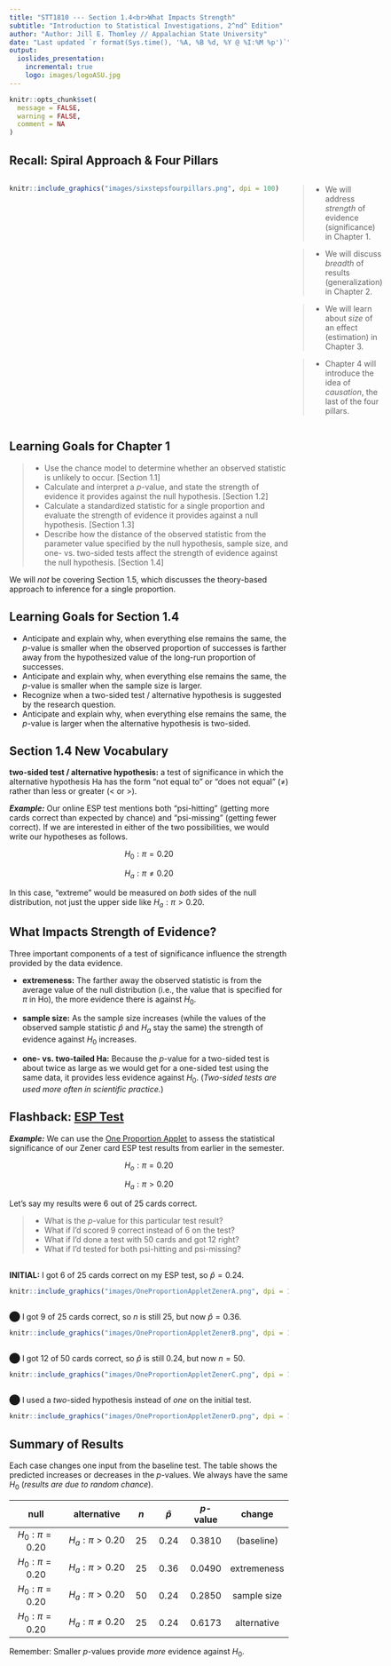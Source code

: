 ```yaml
---
title: "STT1810 --- Section 1.4<br>What Impacts Strength"
subtitle: "Introduction to Statistical Investigations, 2^nd^ Edition"
author: "Author: Jill E. Thomley // Appalachian State University"
date: "Last updated `r format(Sys.time(), '%A, %B %d, %Y @ %I:%M %p')`"
output: 
  ioslides_presentation:
    incremental: true
    logo: images/logoASU.jpg
---
```


```r
knitr::opts_chunk$set(
  message = FALSE,
  warning = FALSE,
  comment = NA
)
```


## Recall: Spiral Approach & Four Pillars

:::::: {style="display: flex;"}

::: {}

```r
knitr::include_graphics("images/sixstepsfourpillars.png", dpi = 100)
```

:::

::: {}

&nbsp;&nbsp;&nbsp;&nbsp;&nbsp;

:::

::: {}

> * We will address *strength* of evidence (significance) in Chapter 1.

> * We will discuss *breadth* of results (generalization) in Chapter 2.

> * We will learn about *size* of an effect (estimation) in Chapter 3.

> * Chapter 4 will introduce the idea of *causation*, the last of the four pillars. 

:::

::::


## Learning Goals for Chapter 1

> * Use the chance model to determine whether an observed statistic is unlikely to occur. [Section 1.1]
> * Calculate and interpret a *p*-value, and state the strength of evidence it provides against the null hypothesis. [Section 1.2]
> * Calculate a standardized statistic for a single proportion and evaluate the strength of evidence it provides against a null hypothesis. [Section 1.3]
> * Describe how the distance of the observed statistic from the parameter value specified by the null hypothesis, sample size, and one- vs. two-sided tests affect the strength of evidence against the null hypothesis. [Section 1.4]

We will *not* be covering Section 1.5, which discusses the theory-based approach to inference for a single proportion.


## Learning Goals for Section 1.4

* Anticipate and explain why, when everything else remains the same, the *p*-value is smaller when the observed proportion of successes is farther away from the hypothesized value of the long-run proportion of successes.
* Anticipate and explain why, when everything else remains the same, the *p*-value is smaller when the sample size is larger.
* Recognize when a two-sided test / alternative hypothesis is suggested by the research question.
* Anticipate and explain why, when everything else remains the same, the *p*-value is larger when the alternative hypothesis is two-sided.


## Section 1.4 New Vocabulary

**two-sided test / alternative hypothesis:** a test of significance in which the alternative hypothesis Ha has the form "not equal to" or "does not equal" (≠) rather than less or greater (< or >). 

***Example:*** Our online ESP test mentions both "psi-hitting" (getting more cards correct than expected by chance) and "psi-missing" (getting fewer correct). If we are interested in either of the two possibilities, we would write our hypotheses as follows.

$$H_0: \pi = 0.20$$

$$H_a: \pi \neq 0.20$$

In this case, "extreme" would be measured on *both* sides of the null distribution, not just the upper side like $H_a: \pi > 0.20$.


## What Impacts Strength of Evidence?

Three important components of a test of significance influence the strength provided by the data evidence.

* **extremeness:** The farther away the observed statistic is from the average value of the null distribution (i.e., the value that is specified for  $\pi$ in Ho), the more evidence there is against $H_0$.

* **sample size:** As the sample size increases (while the values of the observed sample statistic $\hat{p}$ and $H_a$ stay the same) the strength of evidence against $H_0$ increases.

* **one- vs. two-tailed Ha:** Because the *p*-value for a two-sided test is about twice as large as we would get for a one-sided test using the same data, it provides less evidence against $H_0$. (*Two-sided tests are used more often in scientific practice.*)


## Flashback: [ESP Test](https://stat-jet-asu.github.io/Slides/STT1810/ESPZenerCards.html)

***Example:*** We can use the [One Proportion Applet](http://www.isi-stats.com/isi2nd/ISIapplets2021.html) to assess the statistical significance of our Zener card ESP test results from earlier in the semester. 

$$H_o: \pi = 0.20$$

$$H_a: \pi > 0.20$$

Let's say my results were 6 out of 25 cards correct.

> * What is the *p*-value for this particular test result?
> * What if I'd scored 9 correct instead of 6 on the test?
> * What if I'd done a test with 50 cards and got 12 right?
> * What if I'd tested for both psi-hitting and psi-missing? 


## 

**INITIAL:** I got 6 of 25 cards correct on my ESP test, so $\hat{p} = 0.24$.

```r
knitr::include_graphics("images/OneProportionAppletZenerA.png", dpi = 150)
```


## 

⬤ I got 9 of 25 cards correct, so $n$ is still $25$, but now $\hat{p} = 0.36$.

```r
knitr::include_graphics("images/OneProportionAppletZenerB.png", dpi = 150)
```


## 

⬤ I got 12 of 50 cards correct, so $\hat{p}$ is still $0.24$, but now $n = 50$.

```r
knitr::include_graphics("images/OneProportionAppletZenerC.png", dpi = 150)
```


## 

⬤ I used a *two*-sided hypothesis instead of *one* on the initial test.

```r
knitr::include_graphics("images/OneProportionAppletZenerD.png", dpi = 150)
```


## Summary of Results

Each case changes one input from the baseline test. The table shows the predicted increases or decreases in the *p*-values. We always have the same $H_0$ (*results are due to random chance*).

| null             | alternative         | $n$ | $\hat{p}$ | *p*-value | change      |
|:----------------:|:-------------------:|:---:|:---------:|:---------:|:-----------:| 
| $H_0:\pi = 0.20$ | $H_a:\pi > 0.20$    | 25  | 0.24      | 0.3810    | (baseline)  |   
| $H_0:\pi = 0.20$ | $H_a:\pi > 0.20$    | 25  | 0.36      | 0.0490    | extremeness |
| $H_0:\pi = 0.20$ | $H_a:\pi > 0.20$    | 50  | 0.24      | 0.2850    | sample size |
| $H_0:\pi = 0.20$ | $H_a:\pi \neq 0.20$ | 25  | 0.24      | 0.6173    | alternative |

Remember: Smaller *p*-values provide *more* evidence against $H_0$.